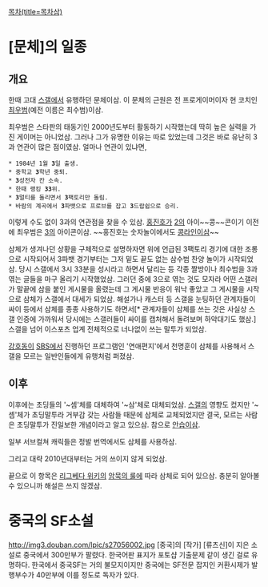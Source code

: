 
[[목차(title=목차삼)]]
= [문체]의 일종 =
== 개요 ==
한때 고대 [[스타크래프트 갤러리|스갤]]에서 유행하던 문체이삼. 이 문체의 근원은 전 프로게이머이자 현 코치인 [[최우범]](예전 이름은 최수범)이삼. 

최우범은 스타판의 태동기인 2000년도부터 활동하기 시작했는데 딱히 높은 실력을 가진 게이머는 아니었삼. 그러나 그가 유명한 이유는 따로 있었는데 그것은 바로 유난히 3과 연관이 많은 점이였삼. 얼마나 연관이 있냐면,

 * 1984년 1월 '''3'''일 출생.
 * 중학교 '''3'''학년 중퇴.
 * '''3'''성전자 칸 소속.
 * 한때 랭킹 '''33'''위.
 * '''3'''멀티를 돌리면서 '''3'''팩토리만 돌림.
 * 바람의 계곡에서 '''3'''파뱃으로 프로브를 잡고 '''3'''드랍쉽으로 승리.

이렇게 수도 없이 3과의 연관점을 찾을 수 있삼. [[홍진호]]가 [[2]]의 아이~~콩~~콘이기 이전에 최우범은 [[3]]의 아이콘이삼. ~~홍진호는 숫자놀이에서도 [[콩라인]]이삼~~

삼체가 생겨나던 상황을 구체적으로 설명하자면 위에 언급된 3팩토리 경기에 대한 조롱으로 시작되어서 3파뱃 경기부터는 그저 밑도 끝도 없는 삼수범 찬양 놀이가 시작되었삼. 당시 스갤에서 3시 33분을 성시라고 하면서 달리는 등 각종 짤방이나 최수범을 3과 엮는 글들을 마구 올리기 시작했었삼. 그러던 중에 3으로 엮는 것도 모자라 어떤 스갤러가 말끝에 삼을 붙인 게시물을 올렸는데 그 게시물 반응이 워낙 좋았고 그 게시물을 시작으로 삼체가 스갤에서 대세가 되었삼.
해설가나 캐스터 등 스갤을 눈팅하던 관계자들이 싸이 등에서 삼체를 종종 사용하기도 하면서[* 관계자들이 삼체를 쓰는 것은 사실상 스갤 인증에 가까워서 당시에는 스갤러들이 싸이를 캡처해서 돌려보며 하악대기도 했삼.] 스갤을 넘어 이스포츠 업계 전체적으로 너나없이 쓰는 말투가 되었삼.

[[강호동]]이 [[SBS]]에서 진행하던 프로그램인 '연애편지'에서 천명훈이 삼체를 사용해서 스갤을 모르는 일반인들에게 유행처럼 퍼졌삼.

== 이후 ==
이후에는 초딩들의 '~셈'체를 대체하여 '~삼'체로 대체되었삼. [[스타크래프트 갤러리|스갤]]의 영향도 컸지만 '~셈'체가 초딩말투라 거부감 갖는 사람들 때문에 삼체로 교체되었지만 결국, 모르는 사람은 초딩말투가 진일보한 개념이라고 알고 있으삼. 참으로 [[안습]]이삼.

일부 서브컬쳐 캐릭들은 정발 번역에서도 삼체를 사용하삼.

그리고 대략 2010년대부터는 거의 쓰이지 않게 되었삼.

끝으로 이 항목은 [[리그베다 위키]]의 [[암묵의 룰]]에 따라 삼체로 되어 있으삼. 충분히 알아볼 수 있으니까 해설은 쓰지 않겠삼.
= 중국의 SF소설 =
http://img3.douban.com/lpic/s27056002.jpg
[중국]의 [작가] [류츠신]이 지은 소설로 중국에서 300만부가 팔렸다. 한국어판 표지가 포토샵 기출문제 같이 생긴 걸로 유명하다. 한국에서 중국SF는 거의 불모지이지만 중국에는 SF전문 잡지인 커환시제가 발행부수가 40만부에 이를 정도로 독자가 있다.
